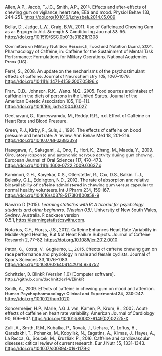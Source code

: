 Allen, A.P., Jacob, T.J.C., Smith, A.P., 2014. Effects and after-effects of chewing gum on vigilance, heart rate, EEG and mood. Physiol Behav 133, 244–251. [https://doi.org/10.1016/j.physbeh.2014.05.009](https://doi.org/10.1016/j.physbeh.2014.05.009)

Bellar, D., Judge, L.W., Craig, B.W., 2011. Use of Caffeinated Chewing Gum as an Ergogenic Aid. Strength & Conditioning Journal 33, 66. [https://doi.org/10.1519/SSC.0b013e31821b1308](https://doi.org/10.1519/SSC.0b013e31821b1308)

Committee on Military Nutrition Research, Food and Nutrition Board, 2001. Pharmacology of Caffeine, in: Caffeine for the Sustainment of Mental Task Performance: Formulations for Military Operations. National Academies Press (US).

Ferré, S., 2008. An update on the mechanisms of the psychostimulant effects of caffeine. Journal of Neurochemistry 105, 1067–1079. [https://doi.org/10.1111/j.1471-4159.2007.05196.x](https://doi.org/10.1111/j.1471-4159.2007.05196.x)

Frary, C.D., Johnson, R.K., Wang, M.Q., 2005. Food sources and intakes of caffeine in the diets of persons in the United States. Journal of the American Dietetic Association 105, 110–113. [https://doi.org/10.1016/j.jada.2004.10.027](https://doi.org/10.1016/j.jada.2004.10.027)

Geethavani, G., Rameswarudu, M., Reddy, R.R., n.d. Effect of Caffeine on Heart Rate and Blood Pressure.

Green, P.J., Kirby, R., Suls, J., 1996. The effects of caffeine on blood pressure and heart rate: A review. Ann Behav Med 18, 201–216. [https://doi.org/10.1007/BF02883398](https://doi.org/10.1007/BF02883398)

Hasegawa, Y., Sakagami, J., Ono, T., Hori, K., Zhang, M., Maeda, Y., 2009. Circulatory response and autonomic nervous activity during gum chewing. European Journal of Oral Sciences 117, 470–473. [https://doi.org/10.1111/j.1600-0722.2009.00637.x](https://doi.org/10.1111/j.1600-0722.2009.00637.x)

Kamimori, G.H., Karyekar, C.S., Otterstetter, R., Cox, D.S., Balkin, T.J., Belenky, G.L., Eddington, N.D., 2002. The rate of absorption and relative bioavailability of caffeine administered in chewing gum versus capsules to normal healthy volunteers. Int J Pharm 234, 159–167. [https://doi.org/10.1016/s0378-5173(01)00958-9](https://doi.org/10.1016/s0378-5173\(01\)00958-9)

Navarro D (2015). _Learning statistics with R: A tutorial for psychology students and other beginners. (Version 0.6)_. University of New South Wales, Sydney, Australia. R package version 0.5.1, [https://learningstatisticswithr.com](https://learningstatisticswithr.com/).

Notarius, C.F., Floras, J.S., 2012. Caffeine Enhances Heart Rate Variability in Middle-Aged Healthy, But Not Heart Failure Subjects. Journal of Caffeine Research 2, 77–82. [https://doi.org/10.1089/jcr.2012.0010](https://doi.org/10.1089/jcr.2012.0010)

Paton, C., Costa, V., Guglielmo, L., 2015. Effects of caffeine chewing gum on race performance and physiology in male and female cyclists. Journal of Sports Sciences 33, 1076–1083. [https://doi.org/10.1080/02640414.2014.984752](https://doi.org/10.1080/02640414.2014.984752)

Schnitzler, D. BlinkR (Version 1.0) [Computer software]. https://github.com/dschnitzler14/BlinkR

Smith, A., 2009. Effects of caffeine in chewing gum on mood and attention. Human Psychopharmacology: Clinical and Experimental 24, 239–247. [https://doi.org/10.1002/hup.1020](https://doi.org/10.1002/hup.1020)

Sondermeijer, H.P., Marle, A.G.J. van, Kamen, P., Krum, H., 2002. Acute effects of caffeine on heart rate variability. American Journal of Cardiology 90, 906–907. [https://doi.org/10.1016/S0002-9149(02)02725-X](https://doi.org/10.1016/S0002-9149\(02\)02725-X)

Zulli, A., Smith, R.M., Kubatka, P., Novak, J., Uehara, Y., Loftus, H., Qaradakhi, T., Pohanka, M., Kobyliak, N., Zagatina, A., Klimas, J., Hayes, A., La Rocca, G., Soucek, M., Kruzliak, P., 2016. Caffeine and cardiovascular diseases: critical review of current research. Eur J Nutr 55, 1331–1343. [https://doi.org/10.1007/s00394-016-1179-z](https://doi.org/10.1007/s00394-016-1179-z)